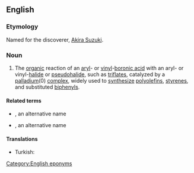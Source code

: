 ==English==

===Etymology===
Named for the discoverer, [[w:Akira Suzuki|Akira Suzuki]].

===Noun===
{{wikipedia}}
{{en-noun}}

# {{lb|en|chemistry}} The [[organic]] reaction of an [[aryl]]- or [[vinyl]]-[[boronic acid]] with an aryl- or vinyl-[[halide]] or [[pseudohalide]], such as [[triflate]]s, catalyzed by a [[palladium]](0) [[complex]], widely used to [[synthesize]] [[polyolefin]]s, [[styrene]]s, and substituted [[biphenyl]]s.

====Related terms====
* {{l|en|Miyaura-Suzuki reaction}}, an alternative name
* {{l|en|Suzuki Coupling}}, an alternative name

====Translations====
{{trans-top|organic reaction}}
* Turkish: {{t|tr|Suzuki tepkimesi}}
{{trans-mid}}
{{trans-bottom}}

[[Category:English eponyms]]